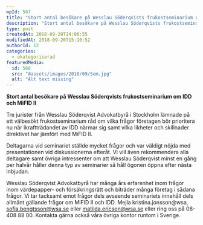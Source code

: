 ```yaml
---
wpId: 567
title: "Stort antal besökare på Wesslau Söderqvists frukostseminarium om IDD och MiFID II"
description: "Stort antal besökare på Wesslau Söderqvists frukostseminarium om IDD och MiFID II Tre jurister från Wesslau Söderqvist Advokatbyrå i Stockholm lämnade på ett välbesökt frukostseminarium råd om vilka frågor företagen&hellip;"
type: post
createdAt: 2018-09-20T14:06:55
modifiedAt: 2018-09-26T15:10:52
authorId: 12
categories:
  - okategoriserad
featuredMedia:
  id: 568
  src: "@assets/images/2018/09/Sem.jpg"
  alt: "Alt text missing"
---
```


**Stort antal besökare på Wesslau Söderqvists frukostseminarium om IDD och MiFID II**

Tre jurister från Wesslau Söderqvist Advokatbyrå i Stockholm lämnade på ett välbesökt frukostseminarium råd om vilka frågor företagen bör prioritera nu när ikraftträdandet av IDD närmar sig samt vilka likheter och skillnader direktivet har jämfört med MiFID II.

Deltagarna vid seminariet ställde mycket frågor och var väldigt nöjda med presentationen vid diskussionerna efteråt. Vi vill även rekommendera alla deltagare samt övriga intressenter om att Wesslau Söderqvist minst en gång per halvår håller denna typ av seminarier så håll ögonen öppna efter nästa inbjudan.

Wesslau Söderqvist Advokatbyrå har många års erfarenhet inom frågor inom värdepapper- och försäkringsrätt och biträder många företag i sådana frågor. Vi tar tacksamt emot frågor dels avseende seminariets innehåll dels allmänt gällande frågor om MiFID II och IDD. Mejla kristina.jonsson@wsa, sofia.bengtsson@wsa.se eller matilda.ericson@wsa.se eller ring oss på 08-408 88 00. Kontakta gärna också våra övriga kontor runtom i Sverige.